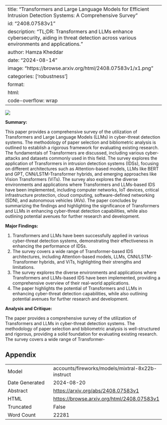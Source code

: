 
---
title: "Transformers and Large Language Models for Efficient Intrusion Detection Systems: A Comprehensive Survey"
id: "2408.07583v1"
description: "TL;DR: Transformers and LLMs enhance cybersecurity, aiding in threat detection across various environments and applications."
author: Hamza Kheddar
date: "2024-08-14"
image: "https://browse.arxiv.org/html/2408.07583v1/x1.png"
categories: ['robustness']
format:
  html:
    code-overflow: wrap
---

![](https://browse.arxiv.org/html/2408.07583v1/x1.png)

**Summary:**

This paper provides a comprehensive survey of the utilization of Transformers and Large Language Models (LLMs) in cyber-threat detection systems. The methodology of paper selection and bibliometric analysis is outlined to establish a rigorous framework for evaluating existing research. The fundamentals of Transformers are discussed, including various cyber-attacks and datasets commonly used in this field. The survey explores the application of Transformers in intrusion detection systems (IDSs), focusing on different architectures such as Attention-based models, LLMs like BERT and GPT, CNN/LSTM-Transformer hybrids, and emerging approaches like Vision Transformers (ViTs). The survey also explores the diverse environments and applications where Transformers and LLMs-based IDS have been implemented, including computer networks, IoT devices, critical infrastructure protection, cloud computing, software-defined networking (SDN), and autonomous vehicles (AVs). The paper concludes by summarizing the findings and highlighting the significance of Transformers and LLMs in enhancing cyber-threat detection capabilities, while also outlining potential avenues for further research and development.

**Major Findings:**

1. Transformers and LLMs have been successfully applied in various cyber-threat detection systems, demonstrating their effectiveness in enhancing the performance of IDSs.
2. The survey covers a wide range of Transformer-based IDS architectures, including Attention-based models, LLMs, CNN/LSTM-Transformer hybrids, and ViTs, highlighting their strengths and limitations.
3. The survey explores the diverse environments and applications where Transformers and LLMs-based IDS have been implemented, providing a comprehensive overview of their real-world applications.
4. The paper highlights the potential of Transformers and LLMs in enhancing cyber-threat detection capabilities, while also outlining potential avenues for further research and development.

**Analysis and Critique:**

The paper provides a comprehensive survey of the utilization of Transformers and LLMs in cyber-threat detection systems. The methodology of paper selection and bibliometric analysis is well-structured and rigorous, providing a solid foundation for evaluating existing research. The survey covers a wide range of Transformer-

## Appendix

|          |          |
|----------|----------|
| Model     | accounts/fireworks/models/mixtral-8x22b-instruct       |
| Date Generated     | 2024-08-20       |
| Abstract | [https://arxiv.org/abs/2408.07583v1](https://arxiv.org/abs/2408.07583v1)        |
| HTML     | [https://browse.arxiv.org/html/2408.07583v1](https://browse.arxiv.org/html/2408.07583v1)       |
| Truncated       | False       |
| Word Count       | 22281       |